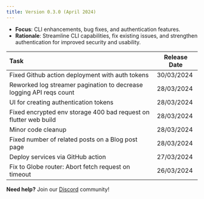 ```yaml
---
title: Version 0.3.0 (April 2024)
---
```

* **Focus**: CLI enhancements, bug fixes, and authentication features.  
* **Rationale**: Streamline CLI capabilities, fix existing issues, and strengthen authentication for improved security and usability.


| Task | Release Date |
| :---- | ----- |
| Fixed Github action deployment with auth tokens | 30/03/2024 |
| Reworked log streamer pagination to decrease logging API reqs count | 28/03/2024 |
| UI for creating authentication tokens | 28/03/2024 |
| Fixed encrypted env storage 400 bad request on flutter web build | 28/03/2024 |
| Minor code cleanup | 28/03/2024 |
| Fixed number of related posts on a Blog post page | 28/03/2024 |
| Deploy services via GitHub action | 27/03/2024 |
| Fix to Globe router: Abort fetch request on timeout | 26/03/2024 |

**Need help?** Join our [Discord](https://discord.com/invite/UCcCYjDaTy) community! 